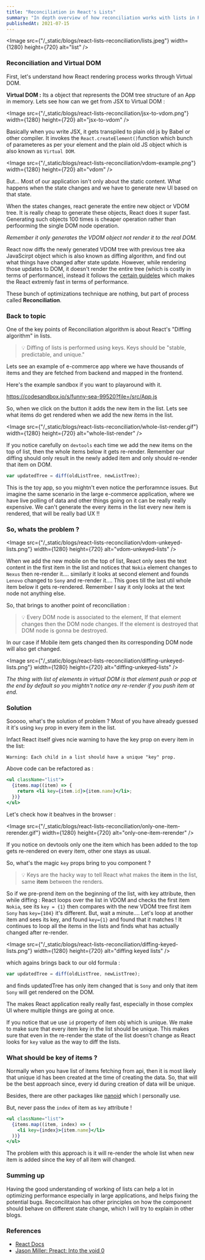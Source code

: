 ```yaml
---
title: "Reconciliation in React's Lists"
summary: "In depth overview of how reconciliation works with lists in React and how can we use key attribute to prevent unnecessary re-render."
publishedAt: 2021-07-15
---
```


<Image
  src={"/_static/blogs/react-lists-reconciliation/lists.jpeg"}
  width={1280}
  height={720}
  alt="list"
/>

### Reconciliation and Virtual DOM

First, let's understand how React rendering process works through Virtual DOM.

**Virtual DOM :** Its a object that represents the DOM tree structure of an App in memory. Lets see how can we get from JSX to Virtual DOM :

<Image
  src={"/_static/blogs/react-lists-reconciliation/jsx-to-vdom.png"}
  width={1280}
  height={720}
  alt="jsx-to-vdom"
/>

Basically when you write JSX, it gets transpiled to plain old js by Babel or other compiler. It invokes the `React.createElement()`function which bunch of parameteres as per your element and the plain old JS object which is also known as `Virtual DOM`.

<Image
  src={"/_static/blogs/react-lists-reconciliation/vdom-example.png"}
  width={1280}
  height={720}
  alt="vdom"
/>

But...
Most of our application isn't only about the static content. What happens when the state changes and we have to generate new UI based on that state.

When the states changes, react generate the entire new object or VDOM tree. It is really cheap to generate these objects, React does it super fast. Generating such objects 100 times is cheaper operation rather than perfoorming the single DOM node operation.

_Remember it only generates the VDOM object not render it to the real DOM._

React now diffs the newly generated VDOM tree with previous tree aka JavaScirpt object which is also known as diffing algorithm, and find out what things have changed after state update. However, while rendering those updates to DOM, it doesn't render the entire tree (which is costly in terms of performance), instead it follows the [certain guideles](https://reactjs.org/docs/reconciliation.html#motivation) which makes the React extremly fast in terms of performance.

These bunch of optimizations technique are nothing, but part of process called **Reconciliation**.

### Back to topic

One of the key points of Reconciliation algorithm is about React's "Diffing algorithm" in lists.

> 💡 Diffing of lists is performed using keys. Keys should be "stable, predictable, and unique."

Lets see an example of e-commerce app where we have thousands of items and they are fetched from backend and mapped in the frontend.

Here's the example sandbox if you want to playaround with it.

https://codesandbox.io/s/funny-sea-99520?file=/src/App.js

So, when we click on the button it adds the new item in the list. Lets see what items do get rendered when we add the new items in the list.

<Image
  src={"/_static/blogs/react-lists-reconciliation/whole-list-render.gif"}
  width={1280}
  height={720}
  alt="whole-list-render"
/>

If you notice carefully on `devtools` each time we add the new items on the top of list, then the whole items below it gets re-render.
Remember our diffing should only result in the newly added item and only should re-render that item on DOM.

```js
var updatedTree = diff(oldListTree, newListTree);
```

This is the toy app, so you mightn't even notice the perforamnce issues. But
imagine the same scenario in the large e-commerce application, where we have live polling of data and other things going on it can be really really expensive. We can't generate the every items in the list every new item is rendered, that will be really bad UX !!

### So, whats the problem ?

<Image
  src={"/_static/blogs/react-lists-reconciliation/vdom-unkeyed-lists.png"}
  width={1280}
  height={720}
  alt="vdom-unkeyed-lists"
/>

When we add the new mobile on the top of list, React only sees the text content in the first item in the list and notices that `Nokia` element changes to `Nexus` then re-render it.... similarly it looks at second element and founds `Lenovo` changed to `Sony` and re-render it....
This goes till the last util whole item below it gets re-rendered. Remember I say it only looks at the text node not anything else.

So, that brings to another point of reconciliation :

> 💡 Every DOM node is associated to the element, If that element changes then the DOM node
> changes. If the element is destroyed that DOM node is gonna be destroyed.

In our case if Mobile item gets changed then its corresponding DOM node will also get changed.

<Image
  src={"/_static/blogs/react-lists-reconciliation/diffing-unkeyed-lists.png"}
  width={1280}
  height={720}
  alt="diffing-unkeyed-lists"
/>

_The thing with list of elements in virtual DOM is that element push or pop at the end by default so you mightn't notice any re-render if you push item at end._

### Solution

Sooooo, what's the solution of problem ? Most of you have already guessed it it's using `key`
prop in every item in the list.

Infact React itself gives ncie warning to have the key prop on every item in the list:

```
Warning: Each child in a list should have a unique "key" prop.
```

Above code can be refactored as :

```jsx
<ul className="list">
  {items.map((item) => {
    return <li key={item.id}>{item.name}</li>;
  })}
</ul>
```

Let's check how it beahves in the browser :

<Image
  src={"/_static/blogs/react-lists-reconciliation/only-one-item-rerender.gif"}
  width={1280}
  height={720}
  alt="only-one-item-rerender"
/>

If you notice on devtools only one the item which has been added to the top gets re-rendered on every item, other one stays as usual.

So, what's the magic `key` props bring to you component ?

> 💡 Keys are the hacky way to tell React what makes the **item** in the list, same **item** between the renders.

So if we pre-prend item on the beginning of the list, with key attribute, then while diffing : React loops over the list in VDOM and checks the first item `Nokia`, see its `key = {1}` then compares with the new VDOM tree first item `Sony` has `key={104}` it's different. But, wait a minute.... Let's loop at another item and sees its key, and found `key={1}` and found that it matches ! It continues to loop all the items in the lists and finds what has actually changed after re-render.

<Image
  src={"/_static/blogs/react-lists-reconciliation/diffing-keyed-lists.png"}
  width={1280}
  height={720}
  alt="diffing keyed lists"
/>

which agains brings back to our old formula :

```js
var updatedTree = diff(oldListTree, newListTree);
```

and finds updatedTree has only item changed that is `Sony` and only that item `Sony` will get rendered on the DOM.

The makes React application really really fast, especially in those complex UI where multiple things are going at once.

If you notice that ue use `id` property of item obj which is unique. We make to make sure that every item key in the list should be unique. This makes sure that even in the re-render the state of the list doesn't change as React looks for `key` value as the way to diff the lists.

### What should be key of items ?

Normally when you have list of items fetching from api, then it is most likely that unique id has been created at the time of creating the data. So, that will be the best approach since, every id during creation of data will be unique.

Besides, there are other packages like [nanoid](https://www.npmjs.com/package/nanoid) which I personally use.

But, never pass the `index` of item as `key` attribute !

```jsx
<ul className="list">
  {items.map((item, index) => (
    <li key={index}>{item.name}</li>
  ))}
</ul>
```

The problem with this approach is it will re-render the whole list when new item is added since the key of all item will changed.

### Summing up

Having the good understanding of working of lists can help a lot in optimizing performance especially in large applications, and helps fixing the potential bugs. Reconcilitaion has other principles on how the component should behave on different state change, which I will try to explain in other blogs.

### References

- [React Docs](https://reactjs.org/docs/reconciliation.html)
- [Jason Miller: Preact: Into the void 0](https://www.youtube.com/watch?v=LY6y3HbDVmg)
